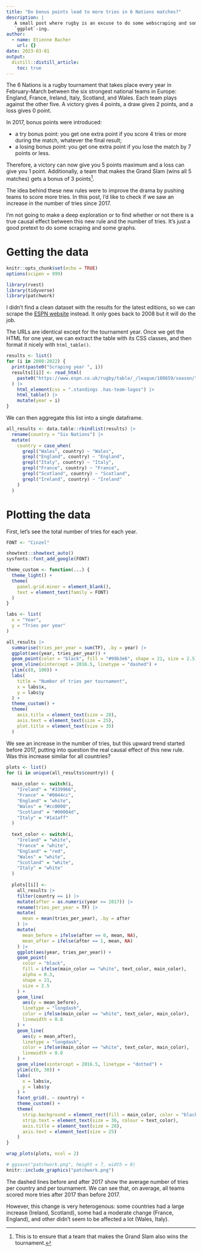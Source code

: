```yaml
---
title: "Do bonus points lead to more tries in 6 Nations matches?"
description: |
   A small post where rugby is an excuse to do some webscraping and some
   `ggplot`-ing.
author:
  - name: Etienne Bacher
    url: {}
date: 2023-03-01
output:
  distill::distill_article:
    toc: true
---
```


The 6 Nations is a rugby tournament that takes place every year in February-March
between the six strongest national teams in Europe: England, France, Ireland,
Italy, Scotland, and Wales. Each team plays against the other five. A victory gives 4 points, a draw gives 2 points, and a loss gives 0 point. 

In 2017, bonus points were introduced: 

* a try bonus point: you get one extra point if you score 4 tries or more during 
the match, whatever the final result;
* a losing bonus point: you get one extra point if you lose the match by 7
points or less.

Therefore, a victory can now give you 5 points maximum and a loss can give you 
1 point. Additionally, a team that makes the Grand Slam (wins all 5 matches) 
gets a bonus of 3 points^[This is to ensure that a team that makes the Grand
Slam also wins the tournament.].

The idea behind these new rules were to improve the drama by pushing teams to 
score more tries. In this post, I'd like to check if we saw an increase in the
number of tries since 2017. 

I'm not going to make a deep exploration or to find whether or not there is a 
true causal effect between this new rule and the number of tries. It's just a
good pretext to do some scraping and some graphs.


# Getting the data

```r
knitr::opts_chunk$set(echo = TRUE)
options(scipen = 999)
```

```r
library(rvest)
library(tidyverse)
library(patchwork)
```

I didn't find a clean dataset with the results for the latest editions, so we
can scrape the [ESPN website](https://www.espn.co.uk/rugby/table/_/league/180659/season/2022) instead. It only goes back to 2008 but it will do the
job.

The URLs are identical except for the tournament year. Once we get the HTML for
one year, we can extract the table with its CSS classes, and then format it 
nicely with `html_table()`.

```r
results <- list()
for (i in 2008:2022) {
  print(paste0("Scraping year ", i))
  results[[i]] <- read_html(
    paste0("https://www.espn.co.uk/rugby/table/_/league/180659/season/", i)
  ) |> 
    html_element(css = ".standings .has-team-logos") |> 
    html_table() |> 
    mutate(year = i)
}
```

We can then aggregate this list into a single dataframe.

```r
all_results <- data.table::rbindlist(results) |>
  rename(country = "Six Nations") |> 
  mutate(
    country = case_when(
      grepl("Wales", country) ~ "Wales",
      grepl("England", country) ~ "England",
      grepl("Italy", country) ~ "Italy",
      grepl("France", country) ~ "France",
      grepl("Scotland", country) ~ "Scotland",
      grepl("Ireland", country) ~ "Ireland"
    )
  )
```


# Plotting the data

First, let's see the total number of tries for each year.

```r
FONT <- "Cinzel"

showtext::showtext_auto()
sysfonts::font_add_google(FONT)

theme_custom <- function(...) {
  theme_light() +
  theme(
    panel.grid.minor = element_blank(),
    text = element_text(family = FONT)
  )
}

labs <- list(
  x = "Year",
  y = "Tries per year"
)

all_results |> 
  summarise(tries_per_year = sum(TF), .by = year) |> 
  ggplot(aes(year, tries_per_year)) +
  geom_point(color = "black", fill = "#99b3e6", shape = 21, size = 2.5) +
  geom_vline(xintercept = 2016.5, linetype = "dashed") +
  ylim(c(0, 100)) +
  labs(
    title = "Number of tries per tournament",
    x = labs$x,
    y = labs$y
  ) +
  theme_custom() +
  theme(
    axis.title = element_text(size = 28),
    axis.text = element_text(size = 25),
    plot.title = element_text(size = 35)
  )
```


We see an increase in the number of tries, but this upward trend started before
2017, putting into question the real causal effect of this new rule. Was this
increase similar for all countries?

```r
plots <- list()
for (i in unique(all_results$country)) {
  
  main_color <- switch(i,
    "Ireland" = "#339966",
    "France" = "#0044cc",
    "England" = "white",
    "Wales" = "#cc0000",
    "Scotland" = "#00004d",
    "Italy" = "#1a1aff"
  )
  
  text_color <- switch(i,
    "Ireland" = "white",
    "France" = "white",
    "England" = "red",
    "Wales" = "white",
    "Scotland" = "white",
    "Italy" = "white"
  )
  
  plots[[i]] <-
    all_results |>
    filter(country == i) |>
    mutate(after = as.numeric(year >= 2017)) |>
    rename(tries_per_year = TF) |>
    mutate(
      mean = mean(tries_per_year), .by = after
    ) |>
    mutate(
      mean_before = ifelse(after == 0, mean, NA),
      mean_after = ifelse(after == 1, mean, NA)
    ) |>
    ggplot(aes(year, tries_per_year)) +
    geom_point(
      color = "black", 
      fill = ifelse(main_color == "white", text_color, main_color), 
      alpha = 0.3, 
      shape = 21, 
      size = 2.5
    ) +
    geom_line(
      aes(y = mean_before), 
      linetype = "longdash", 
      color = ifelse(main_color == "white", text_color, main_color), 
      linewidth = 0.8
    ) +
    geom_line(
      aes(y = mean_after), 
      linetype = "longdash", 
      color = ifelse(main_color == "white", text_color, main_color), 
      linewidth = 0.8
    ) +
    geom_vline(xintercept = 2016.5, linetype = "dotted") +
    ylim(c(0, 30)) +
    labs(
      x = labs$x,
      y = labs$y
    ) +
    facet_grid(. ~ country) +
    theme_custom() +
    theme(
      strip.background = element_rect(fill = main_color, color = "black"),
      strip.text = element_text(size = 36, colour = text_color),
      axis.title = element_text(size = 28),
      axis.text = element_text(size = 25)
    )
}

wrap_plots(plots, ncol = 2)
```

```r
# ggsave("patchwork.png", height = 7, width = 8)
knitr::include_graphics("patchwork.png")
```

The dashed lines before and after 2017 show the average number of tries per 
country and per tournament. We can see that, on average, all teams scored more
tries after 2017 than before 2017. 

However, this change is very heterogenous: some countries had a large increase
(Ireland, Scotland), some had a moderate change (France, England), and other 
didn't seem to be affected a lot (Wales, Italy). 
